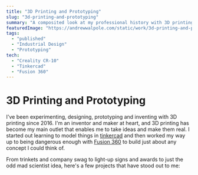 ```yaml
---
title: "3D Printing and Prototyping"
slug: "3d-printing-and-prototyping"
summary: "A composited look at my professional history with 3D printing."
featuredImage: "https://andrewwalpole.com/static/work/3d-printing-and-prototyping.png"
tags:
  - "published"
  - "Industrial Design"
  - "Prototyping"
tech:
  - "Creality CR-10"
  - "Tinkercad"
  - "Fusion 360"
---
```



# 3D Printing and Prototyping

I've been experimenting, designing, prototyping and inventing with 3D printing since 2016. I'm an inventor and maker at heart, and 3D printing has become my main outlet that enables me to take ideas and make them real. I started out learning to model things in [tinkercad](https://tinkercad.com) and then worked my way up to being dangerous enough with [Fusion 360](https://www.autodesk.com/products/fusion-360/) to build just about any concept I could think of.

From trinkets and company swag to light-up signs and awards to just the odd mad scientist idea, here's a few projects that have stood out to me:

<PrintGallery />